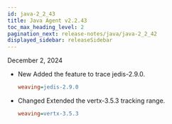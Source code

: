 ```yaml
---
id: java-2_2_43
title: Java Agent v2.2.43
toc_max_heading_level: 2
pagination_next: release-notes/java/java-2_2_42
displayed_sidebar: releaseSidebar
---
```


December 2, 2024

- <Status priority='1'>New</Status> Added the feature to trace jedis-2.9.0.

  ```ini title="whatap.conf"
  weaving=jedis-2.9.0
  ```

- <Status priority='1'>Changed</Status> Extended the vertx-3.5.3 tracking range.

  ```ini title="whatap.conf"
  weaving=vertx-3.5.3
  ```


<DownloadJava ver="2.2.43" />
